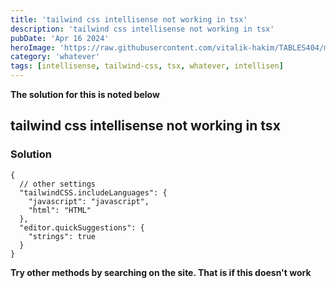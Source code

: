 ```yaml
---
title: 'tailwind css intellisense not working in tsx'
description: 'tailwind css intellisense not working in tsx'
pubDate: 'Apr 16 2024'
heroImage: 'https://raw.githubusercontent.com/vitalik-hakim/TABLES404/main/error_b/misc.png'
category: 'whatever'
tags: [intellisense, tailwind-css, tsx, whatever, intellisen]
---
```


**The solution for this is noted below**

## tailwind css intellisense not working in tsx

### Solution

```whatever
{
  // other settings
  "tailwindCSS.includeLanguages": {
    "javascript": "javascript",
    "html": "HTML"
  },
  "editor.quickSuggestions": {
    "strings": true
  }
}
```

**Try other methods by searching on the site. That is if this doesn't work**
